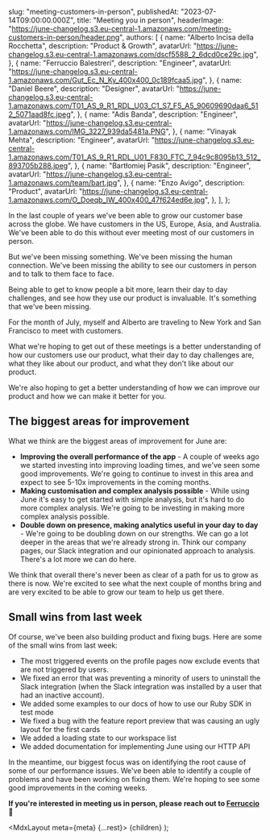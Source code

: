 
  slug: "meeting-customers-in-person",
  publishedAt: "2023-07-14T09:00:00.000Z",
  title: "Meeting you in person",
  headerImage:
    "https://june-changelog.s3.eu-central-1.amazonaws.com/meeting-customers-in-person/header.png",
  authors: [
    {
      name: "Alberto Incisa della Rocchetta",
      description: "Product & Growth",
      avatarUrl: "https://june-changelog.s3.eu-central-1.amazonaws.com/dscf5588_2_6dcd0ce29c.jpg",
    },
    {
      name: "Ferruccio Balestreri",
      description: "Engineer",
      avatarUrl:
        "https://june-changelog.s3.eu-central-1.amazonaws.com/Gut_Ec_N_Ky_400x400_0c189fcaa5.jpg",
    },
    {
      name: "Daniel Beere",
      description: "Designer",
      avatarUrl:
        "https://june-changelog.s3.eu-central-1.amazonaws.com/T01_AS_9_R1_RDL_U03_C1_S7_F5_A5_90609690daa6_512_5071aad8fc.jpeg",
    },
    {
      name: "Adis Banda",
      description: "Engineer",
      avatarUrl: "https://june-changelog.s3.eu-central-1.amazonaws.com/IMG_3227_939da5481a.PNG",
    },
    {
      name: "Vinayak Mehta",
      description: "Engineer",
      avatarUrl:
        "https://june-changelog.s3.eu-central-1.amazonaws.com/T01_AS_9_R1_RDL_U01_F830_FTC_7_94c9c8095b13_512_893705b288.jpeg",
    },
    {
      name: "Bartłomiej Pasik",
      description: "Engineer",
      avatarUrl: "https://june-changelog.s3.eu-central-1.amazonaws.com/team/bart.jpg",
    },
    {
      name: "Enzo Avigo",
      description: "Product",
      avatarUrl:
        "https://june-changelog.s3.eu-central-1.amazonaws.com/O_Doeqb_IW_400x400_47f624ed6e.jpg",
    },
  ],
};

In the last couple of years we've been able to grow our customer base across the globe. We have customers in the US, Europe, Asia, and Australia. We've been able to do this without ever meeting most of our customers in person.

But we've been missing something. We've been missing the human connection. We've been missing the ability to see our customers in person and to talk to them face to face.

Being able to get to know people a bit more, learn their day to day challenges, and see how they use our product is invaluable. It's something that we've been missing.

For the month of July, myself and Alberto are traveling to New York and San Francisco to meet with customers.

What we're hoping to get out of these meetings is a better understanding of how our customers use our product, what their day to day challenges are, what they like about our product, and what they don't like about our product.

We're also hoping to get a better understanding of how we can improve our product and how we can make it better for you.

## The biggest areas for improvement

What we think are the biggest areas of improvement for June are:

- **Improving the overall performance of the app** - A couple of weeks ago we started investing into improving loading times, and we've seen some good improvements. We're going to continue to invest in this area and expect to see 5-10x improvements in the coming months.
- **Making customisation and complex analysis possible** - While using June it's easy to get started with simple analysis, but it's hard to do more complex analysis. We're going to be investing in making more complex analysis possible.
- **Double down on presence, making analytics useful in your day to day** - We're going to be doubling down on our strengths. We can go a lot deeper in the areas that we're already strong in. Think our company pages, our Slack integration and our opinionated approach to analysis. There's a lot more we can do here.

We think that overall there's never been as clear of a path for us to grow as there is now. We're excited to see what the next couple of months bring and are very excited to be able to grow our team to help us get there.

## Small wins from last week

Of course, we've been also building product and fixing bugs. Here are some of the small wins from last week:

- The most triggered events on the profile pages now exclude events that are not triggered by users.
- We fixed an error that was preventing a minority of users to uninstall the Slack integration (when the Slack integration was installed by a user that had an inactive account).
- We added some examples to our docs of how to use our Ruby SDK in test mode
- We fixed a bug with the feature report preview that was causing an ugly layout for the first cards
- We added a loading state to our workspace list
- We added documentation for implementing June using our HTTP API

In the meantime, our biggest focus was on identifying the root cause of some of our performance issues. We've been able to identify a couple of problems and have been working on fixing them. We're hoping to see some good improvements in the coming weeks.

**If you're interested in meeting us in person, please reach out to [Ferruccio](mailto:ferruccio@june.so) 👋**

  <MdxLayout meta={meta} {...rest}>
    {children}
  </MdxLayout>
);
